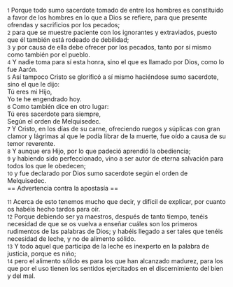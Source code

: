 {{anchor|1}} <small>1</small> Porque todo sumo sacerdote tomado de entre los hombres es constituido a favor de los hombres en lo que a Dios se refiere, para que presente ofrendas y sacrificios por los pecados;<br>
{{anchor|2}} <small>2</small> para que se muestre paciente con los ignorantes y extraviados, puesto que él también está rodeado de debilidad;<br>
{{anchor|3}} <small>3</small> y por causa de ella debe ofrecer por los pecados, tanto por sí mismo como también por el pueblo.<br>
{{anchor|4}} <small>4</small> Y nadie toma para sí esta honra, sino el que es llamado por Dios, como lo fue Aarón.<br>
{{anchor|5}} <small>5</small> Así tampoco Cristo se glorificó a sí mismo haciéndose sumo sacerdote, sino el que le dijo:<br>
Tú eres mi Hijo,<br>
Yo te he engendrado hoy.<br>
{{anchor|6}} <small>6</small> Como también dice en otro lugar:<br>
Tú eres sacerdote para siempre,<br>
Según el orden de Melquisedec.<br>
{{anchor|7}} <small>7</small> Y Cristo, en los días de su carne, ofreciendo ruegos y súplicas con gran clamor y lágrimas al que le podía librar de la muerte, fue oído a causa de su temor reverente.<br>
{{anchor|8}} <small>8</small> Y aunque era Hijo, por lo que padeció aprendió la obediencia;<br>
{{anchor|9}} <small>9</small> y habiendo sido perfeccionado, vino a ser autor de eterna salvación para todos los que le obedecen;<br>
{{anchor|10}} <small>10</small> y fue declarado por Dios sumo sacerdote según el orden de Melquisedec.<br>
== Advertencia contra la apostasía ==

{{anchor|11}} <small>11</small> Acerca de esto tenemos mucho que decir, y difícil de explicar, por cuanto os habéis hecho tardos para oír.<br>
{{anchor|12}} <small>12</small> Porque debiendo ser ya maestros, después de tanto tiempo, tenéis necesidad de que se os vuelva a enseñar cuáles son los primeros rudimentos de las palabras de Dios; y habéis llegado a ser tales que tenéis necesidad de leche, y no de alimento sólido.<br>
{{anchor|13}} <small>13</small> Y todo aquel que participa de la leche es inexperto en la palabra de justicia, porque es niño;<br>
{{anchor|14}} <small>14</small> pero el alimento sólido es para los que han alcanzado madurez, para los que por el uso tienen los sentidos ejercitados en el discernimiento del bien y del mal.<br>
